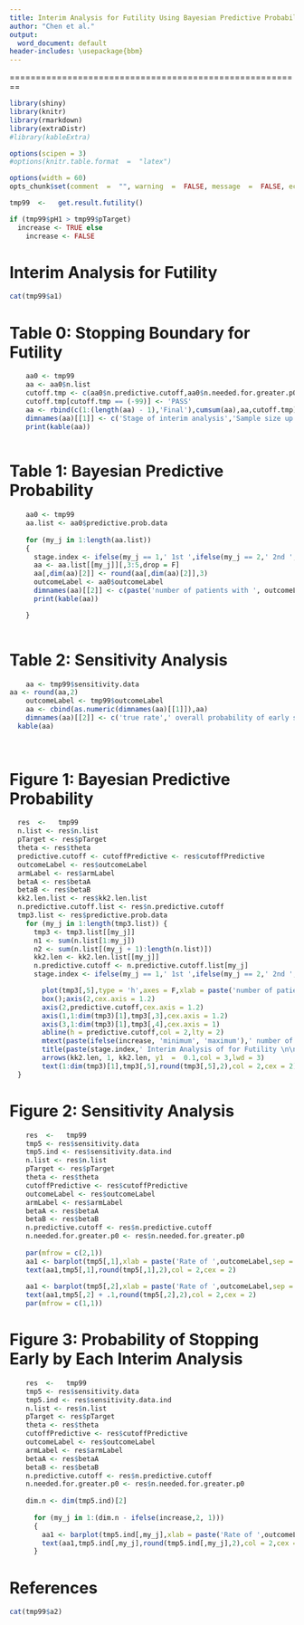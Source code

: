 ---
title: Interim Analysis for Futility Using Bayesian Predictive Probability
author: "Chen et al."
output:
  word_document: default
header-includes: \usepackage{bbm}
---
 
 ======================================================== 

```{r library, echo = FALSE,comment = "",warning = FALSE,message = FALSE}

library(shiny)
library(knitr)
library(rmarkdown)
library(extraDistr)
#library(kableExtra)

options(scipen = 3)
#options(knitr.table.format  =  "latex")
```


```{r set-options, echo = FALSE, cache = FALSE}
options(width = 60)
opts_chunk$set(comment  =  "", warning  =  FALSE, message  =  FALSE, echo  =  TRUE, tidy  =  FALSE, size = "small",fig.height = 5)

```


```{r, echo = FALSE}
tmp99  <-   get.result.futility()

if (tmp99$pH1 > tmp99$pTarget)
  increase <- TRUE else
    increase <- FALSE

```

# Interim Analysis for Futility 


```{r, echo = FALSE, results = 'asis'}
cat(tmp99$a1)
```

# Table 0: Stopping Boundary for Futility

```{r, echo = FALSE, results = 'asis'}
 
    aa0 <- tmp99
    aa <- aa0$n.list
    cutoff.tmp <- c(aa0$n.predictive.cutoff,aa0$n.needed.for.greater.p0 - 1)
    cutoff.tmp[cutoff.tmp == (-99)] <- 'PASS'
    aa <- rbind(c(1:(length(aa) - 1),'Final'),cumsum(aa),aa,cutoff.tmp)
    dimnames(aa)[[1]] <- c('Stage of interim analysis','Sample size up to the current stage','Sample size at each stage','Stopping boundary')
    print(kable(aa))
  
``` 
 
# Table 1: Bayesian Predictive Probability 

```{r, echo = FALSE, results = 'asis'}

    aa0 <- tmp99
    aa.list <- aa0$predictive.prob.data
      
    for (my_j in 1:length(aa.list))
    {
      stage.index <- ifelse(my_j == 1,' 1st ',ifelse(my_j == 2,' 2nd ',ifelse(my_j == 3,' 3rd ',paste(' ',my_j,'th ',sep = ''))))
      aa <- aa.list[[my_j]][,3:5,drop = F]
      aa[,dim(aa)[2]] <- round(aa[,dim(aa)[2]],3)
      outcomeLabel <- aa0$outcomeLabel
      dimnames(aa)[[2]] <- c(paste('number of patients with ', outcomeLabel,' in the ',stage.index,' interim analysis',sep = ''),paste('minimum number of patients with ',outcomeLabel,' needed in the furture remaining patients',sep = ''),'predictive probability')
      print(kable(aa))

    }
    
```

# Table 2: Sensitivity Analysis 

```{r, echo = FALSE, results = 'asis'}

    aa <- tmp99$sensitivity.data
aa <- round(aa,2)
    outcomeLabel <- tmp99$outcomeLabel
    aa <- cbind(as.numeric(dimnames(aa)[[1]]),aa)
    dimnames(aa)[[2]] <- c('true rate',' overall probability of early stopping the trial',paste('probability to have at ',ifelse(increase, 'least', 'most'),' ',aa0$n.needed.for.greater.p0,' patients with ',aa0$outcomeLabel,sep = ''))
  kable(aa)
  
    
```

# Figure 1: Bayesian Predictive Probability 

```{r, echo = FALSE, results = 'asis',fig.height = 16,fig.width = 16,dpi = 600}

  res  <-   tmp99
  n.list <- res$n.list
  pTarget <- res$pTarget
  theta <- res$theta
  predictive.cutoff <- cutoffPredictive <- res$cutoffPredictive
  outcomeLabel <- res$outcomeLabel
  armLabel <- res$armLabel
  betaA <- res$betaA
  betaB <- res$betaB
  kk2.len.list <- res$kk2.len.list
  n.predictive.cutoff.list <- res$n.predictive.cutoff
  tmp3.list <- res$predictive.prob.data
    for (my_j in 1:length(tmp3.list)) {
      tmp3 <- tmp3.list[[my_j]]
      n1 <- sum(n.list[1:my_j])
      n2 <- sum(n.list[(my_j + 1):length(n.list)])
      kk2.len <- kk2.len.list[[my_j]]
      n.predictive.cutoff <- n.predictive.cutoff.list[my_j]
      stage.index <- ifelse(my_j == 1,' 1st ',ifelse(my_j == 2,' 2nd ',ifelse(my_j == 3,' 3rd ',paste(' ',my_j,'th ',sep = ''))))

        plot(tmp3[,5],type = 'h',axes = F,xlab = paste('number of patients with ', outcomeLabel,' in the',stage.index,' interim analysis with ',n1,' patients',sep = ''),ylab = 'predictive probability',lwd = 3,cex.lab = 1.5)
        box();axis(2,cex.axis = 1.2)
        axis(2,predictive.cutoff,cex.axis = 1.2)
        axis(1,1:dim(tmp3)[1],tmp3[,3],cex.axis = 1.2)
        axis(3,1:dim(tmp3)[1],tmp3[,4],cex.axis = 1)
        abline(h = predictive.cutoff,col = 2,lty = 2)
        mtext(paste(ifelse(increase, 'minimum', 'maximum'),' number of patients with ',outcomeLabel,' ',ifelse(increase, 'needed', 'allowed'),' in the furture remaining ', n2,' patients',sep = ''),side = 3,line = 1.8)
        title(paste(stage.index,' Interim Analysis of for Futility \n\n',sep = ''))
        arrows(kk2.len, 1, kk2.len, y1  =  0.1,col = 3,lwd = 3)
        text(1:dim(tmp3)[1],tmp3[,5],round(tmp3[,5],2),col = 2,cex = 2)
  }

```

# Figure 2: Sensitivity Analysis

```{r, echo = FALSE, results = 'asis',fig.height = 16,fig.width = 14,dpi = 600}
    res  <-   tmp99
    tmp5 <- res$sensitivity.data
    tmp5.ind <- res$sensitivity.data.ind
    n.list <- res$n.list
    pTarget <- res$pTarget
    theta <- res$theta
    cutoffPredictive <- res$cutoffPredictive
    outcomeLabel <- res$outcomeLabel
    armLabel <- res$armLabel
    betaA <- res$betaA
    betaB <- res$betaB
    n.predictive.cutoff <- res$n.predictive.cutoff
    n.needed.for.greater.p0 <- res$n.needed.for.greater.p0
    
    par(mfrow = c(2,1))
    aa1 <- barplot(tmp5[,1],xlab = paste('Rate of ',outcomeLabel,sep = ''),ylab = 'Probability of early stopping the trial overall',main = 'Sensitivity Analysis \n Overall probability of early stopping the trial',lwd = 3,cex.lab = 1.5,ylim = c(0,1),cex.main = 2,cex.lab = 1.5,cex.axis = 1.5,cex = 1.5)
    text(aa1,tmp5[,1],round(tmp5[,1],2),col = 2,cex = 2)
    
    aa1 <- barplot(tmp5[,2],xlab = paste('Rate of ',outcomeLabel,sep = ''),ylab = paste('Probability of at ',ifelse(increase, 'least', 'most'),' ', n.needed.for.greater.p0,' patients with ', outcomeLabel,sep = ''),main = paste('Probability of at ',ifelse(increase, 'least', 'most'),' ', n.needed.for.greater.p0,' patients with ',outcomeLabel,sep = ''),lwd = 3,cex.lab = 1.5,ylim = c(0,1),cex.main = 2,cex.lab = 1.5,cex.axis = 1.5,cex = 1.5)
    text(aa1,tmp5[,2] + .1,round(tmp5[,2],2),col = 2,cex = 2)
    par(mfrow = c(1,1))


```

# Figure 3: Probability of Stopping Early by Each Interim Analysis

```{r, echo = FALSE, results = 'asis',fig.height = 16,fig.width = 14,dpi = 600}
    res  <-   tmp99
    tmp5 <- res$sensitivity.data
    tmp5.ind <- res$sensitivity.data.ind
    n.list <- res$n.list
    pTarget <- res$pTarget
    theta <- res$theta
    cutoffPredictive <- res$cutoffPredictive
    outcomeLabel <- res$outcomeLabel
    armLabel <- res$armLabel
    betaA <- res$betaA
    betaB <- res$betaB
    n.predictive.cutoff <- res$n.predictive.cutoff
    n.needed.for.greater.p0 <- res$n.needed.for.greater.p0
    
    dim.n <- dim(tmp5.ind)[2]
    
      for (my_j in 1:(dim.n - ifelse(increase,2, 1)))
      {
        aa1 <- barplot(tmp5.ind[,my_j],xlab = paste('Rate of ',outcomeLabel,sep = ''),ylab = paste('Probability of early stopping the trial at interim',my_j),main = paste('Interim Analysis: ',my_j,'\n Probability of early stopping the trial',sep = ''),lwd = 3,cex.lab = 1.5,ylim = c(0,1),cex.main = 2,cex.lab = 1.5,cex.axis = 1.5,cex = 1.5)
        text(aa1,tmp5.ind[,my_j],round(tmp5.ind[,my_j],2),col = 2,cex = 2)
      }
```

# References 

```{r, echo = FALSE, results = 'asis'}
cat(tmp99$a2)
```
